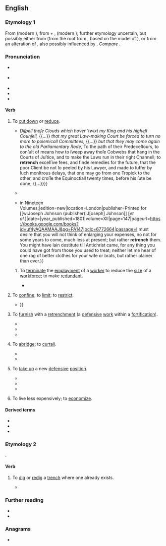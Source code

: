 ==English==
{{was wotd|2018|March|9}}

===Etymology 1===
From {{der|en|fro|retranchier||to get rid of, remove}} (modern {{cog|fr|retrancher||to cut out, take away; to cut off; to cut down}}), from {{m|fro|re-||''suffix meaning ‘again’''}} + {{m|fro|tranchier}}, {{m|fro|trenchier||to cut}} (modern {{cog|fr|trancher||to slice}}); further etymology uncertain, but possibly either from {{der|en|VL.|*trinicāre||cut in three parts}} (from the root {{m|la|trini}} from {{m|la|trēs||three}}, based on the model of {{m|la|duplicāre||to double by dividing, split in two, tear}}), or from an alteration of {{der|en|la|truncāre||to maim by cutting off pieces; to truncate}}, also possibly influenced by {{der|en|cel-gau|*trincare||to cut (the head)}}. ''Compare'' {{cog|en|trench}}.

===Pronunciation===
* {{a|RP}} {{IPA|en|/ɹɪˈtɹɛn(t)ʃ/}}
* {{a|GA}} {{IPA|en|/ɹəˈtɹɛn(t)ʃ/}}
* {{audio|en|en-au-retrench.ogg|Audio (AU)}}
* {{hyphenation|en|re|trench}}
* {{rhymes|en|ɛntʃ|s=2}}

====Verb====
{{en-verb}}

# {{lb|en|transitive}} To [[cut down]] or [[reduce]].
#* {{quote-book|en|author=James Howell|authorlink=James Howell|chapter=England’s Tears, for the Present Wars, which for the Nature of the Quarrel, the Quality of the Strength, the Diversity of Battels, Skirmishes, Encounters, and Sieges, (Happened in so Short a Compasse of Time) Cannot be Parallel’d in Any Precedent Age|title=[[w:Dodona's Grove|ΔΕΝΔΡΟΛΟΓΊΑ [DENDROLOGIA]: Dodona’s Grove, or The Vocall Forrest. The Third Edition More Exact and Perfect than the Former; with the Addition of Two Other Tracts: viz. Englands Tears for the Present Wars. And The Pre-eminence of Parlements]]|edition=3rd|location=Cambridge|publisher=Printed by R. D. for {{w|Humphrey Moseley}}, and are to be sold at his shop at the Prince's Arms in [[w:St Paul's Cathedral|S. Pauls Church-yard]]|year=1645|page=189|pageurl=https://books.google.com.sg/books?id=JAU-AQAAMAAJpg=RA1-PA189|oclc=931321630|passage=''O conſider my caſe, moſt blisfull Queen,'' {{...}} ''Diſpell thoſe Clouds which hover 'twixt my King and his higheſt Counſell,'' {{...}} ''that my great Law-making Court be forced to turn no more to polemicall Committees,'' {{...}} ''but that they may come again to the old Parliamentary Rode,'' To the path of their Predeceſſours, to conſult of means how to ſweep away thoſe Cobwebs that hang in the Courts of Juſtice, and to make the Laws run in their right Channell; to '''retrench''' exceſſive fees, and finde remedies for the future, that the poor Client be not ſo peeled by his Lawyer, and made to ſuffer by ſuch monſtrous delays, that one may go from one Tropick to the other, and croſſe the Equinoctiall twenty times, before his ſute be done; {{...}}}}
#* {{quote-journal|en|editors={{w|Joseph Addison}} and {{w|Richard Steele}}|magazine=[[w:The Spectator (1711)|The Spectator]]|location=London|publisher=Printed for S[amuel] Buckley, at the Dolphin in [[w:Little Britain, London|Little-Britain]]; and [[w:Jacob Tonson|J[acob] Tonson]], at Shakespear's-Head over-against Catherine-street in the [[w:Strand, London|Strand]]|date=16 March 1711|volume=I|issue=16|page=89|pageurl=https://books.google.com/books?id=uhRZAAAAcAAJ&pg=PA89|oclc=642176139|passage=Foppiſh and fantaſtick Ornaments are only Indications of Vice, not criminal in themſelves. Extinguiſh Vanity in the Mind, and you naturally '''retrench''' the little Superfluities of Garniture and Equipage. The Bloſſoms will fall of themſelves, when the Root that nouriſhes them is deſtroyed.}}
#* {{quote-book|en|author=Jonathan Swift|authorlink=Jonathan Swift|chapter=To Dr. [Thomas] Sheridan [letter]|editors=[[w:Thomas Sheridan (divine)|Thomas Sheridan]] and [[w:John Nichols (printer)|John Nichols]]|title=The Works of the Rev. Jonathan Swift, D.D., Dean of St. Patrick’s, Dublin. {{...|Arranged by Thomas Sheridan, A.M. with Notes, Historical and Critical. A New Edition,}} in Nineteen Volumes;{{nb...|corrected and revised by John Nichols, F.S.A. Edinburgh and Perth}}|edition=new|location=London|publisher=Printed for [[w:Joseph Johnson (publisher)|J[oseph] Johnson]] [''et al.'']|date={{J2G|29 June 1725}}|year_published=1801|volume=XII|page=147|pageurl=https://books.google.com/books?id=uf4yAQAAMAAJ&pg=PA147|oclc=6772664|passage=I must desire that you will not think of enlarging your expenses, no not for some years to come, much less at present; but rather '''retrench''' them. You might have lain destitute till Antichrist came, for any thing you could have got from those you used to treat; neither let me hear of one rag of better clothes for your wife or brats, but rather plainer than ever.}}
## {{lb|en|transitive|specifically}} To [[terminate]] the [[employment]] of a [[worker]] to reduce the [[size#Noun|size]] of a [[workforce]]; to make [[redundant]].
##: {{syn|en|fire|let go|sack|Thesaurus:lay off}}
##* {{quote-book|en|author=P. K. Padhi|chapter=The Industrial Disputes Act, 1947|title=Labour and Industrial Laws|edition=3rd|location=New Delhi|publisher=Asoke K. Ghosh, PHI Learning|month=July|year=2017|page=238|pageurl=https://books.google.com/books?id=2wovDwAAQBAJ&pg=PA238|isbn=978-81-203-5349-7|passage=This section prescribes that an employer shall ordinarily '''retrench''' the workman who was the last person to be employed in that category, unless for reasons to be recorded in writing, the employer '''retrenches''' any other workman.}}
# {{lb|en|transitive}} To [[confine#Verb|confine]]; to [[limit#Verb|limit]]; to [[restrict]].
#* {{quote-book|en|author=Isaac Taylor|authorlink=Isaac Taylor|chapter=Essay VII. ‘Without Controversy.’|title=Logic in Theology and Other Essays. [...] With a Sketch of the Life of the Author and a Catalogue of His Writings|location=New York, N.Y.|publisher={{w|William Gowans}}|year=1860|section=section VI|pages=271–272|pageurl=https://books.google.com/books?id=URNmAAAAcAAJ&pg=PA271|oclc=54259617|passage=They say of God—That {{smallcaps|He}} spreadeth forth the heavens as a tent to dwell in; and that as a garment, some time hence, He shall roll them together. These figures, ought they then to receive a '''retrenched''' interpretation? Ought they to be denuded of their oriental garb? Not so, {{...}}}}
# {{lb|en|transitive|military}} To [[furnish]] with a [[retrenchment]] (a [[defensive]] [[work#Noun|work]] within a [[fortification]]).
#: {{ux|en|to '''retrench''' bastions}}
#* {{quote-book|en|author=H[enry] Curzon|authorlink=Henry Curzon|chapter=Of Fortification|title=The Universal Library: Or, Compleat Summary of Science. Containing above Sixty Select Treatises. In Two Volumes. [...]|location=London|publisher=Printed for George Sawbridge, at the Three Flower-de-Lys in [[w:Little Britain, London|Little Britain]]|year=1712|volume=II|page=243|pageurl=https://books.google.com/books?id=5iFCAAAAcAAJ&pg=PA243|oclc=642343210|passage=The ''Half-Moon'' is a Work always raiſed before the Baſtion's Point, being ſo named from the Lowneſs of its Gorges Cavity, &c. and is to ſecure the Two Faces of the Baſtion; but when the Faces have but a weak Defence from the ''Ravelin'', theſe Works are ſoon made uſeleſs or ruined, and give the Beſieged an opportunity of Lodgment, and may ſerve for Batteries and Flanks againſt the oppoſing Baſtions; however they may be '''retrenched''' by Traverſes, yet they will not fail to attack entirely in the Face, or where you have your laſt Retrenchment, alſo that called the Counterguard runs the like Hazard.}}
#* {{quote-book|en|author=John Muller [''i.e.'', {{w|John Müller}}]|chapter=Part II. Of the Defence.|title=The Attack and Defence of Fortify’d Places. In Three Parts. [...]|location=London|publisher=Printed for J. Millan, near [[w:Charing Cross|Charing-Cross]]|year=1747|page=186|pageurl=https://books.google.com/books?id=xyoAI2OsExoC&pg=PA186|oclc=990827509|passage=[I]f there is one Retrenchment in a Work, it is generally thought ſufficient; but it happens much oftener than there is none at all; ſo that one might be apt to think, a Defence like that we have been explaining is only chimerical, if the Sieges of ''Vienna'' and ''Candy'', both by the ''Turks'', were not inſtances of the contrary, where there was hardly an inch of Ground either within or without thoſe two Towns, as far as the Extremities of the Glacis, and even beyond them, but what was '''retrenched''' and countermined.}}
#* {{quote-book|en|author=E[ugène] Viollet-le-Duc|authorlink=Eugène Viollet-le-Duc|author2={{w|Benjamin Bucknall}}, transl.|chapter=The Seventh Siege|title=Annals of a Fortress|location=Boston, Mass.|publisher=[[w:James R. Osgood|James R[ipley] Osgood and Company]], late [[w:Ticknor and Fields|Ticknor & Fields]], and Fields, Osgood, & Co.|year=1876|page=335|pageurl=https://books.google.com/books?id=aoEDAAAAYAAJ&pg=PA335|oclc=217264580|passage=Captain Allaud did not doubt that the principal attack would be directed towards the left bastion; he had the gorge of this bastion therefore '''retrenched''' during the night.}}
# {{lb|en|intransitive}} To [[abridge]]; to [[curtail]].
#* {{RQ:Milton Paradise Regained|book=1|page=25|lines=454–459|passage=But this thy glory ſhall be ſoon '''retrench'd'''; / No more ſhalt thou by oracling abuſe / The Gentiles; henceforth Oracles are ceaſt, / And thou no more with Pomp and Sacrifice / Shalt by enquir'd at ''Delphos'' or elſewhere, / At leaſt in vain, for they ſhall find thee mute.}}
#* {{quote-book|en|author=Colin Dueck|chapter=The Domestic Politics of the Obama Doctrine|title=The Obama Doctrine: American Grand Strategy Today|location=Oxford|publisher={{w|Oxford University Press}}|year=2015|page=109|pageurl=https://books.google.com/books?id=xWXbBgAAQBAJ&pg=PA109|isbn=978-0-19-020262-0|passage=Under the Obama doctrine, the United States accommodates and '''retrenches''' internationally in large part so the president can focus on leaving behind liberal domestic policy legacies. This entails targeted counterterrorist strikes and assertive foreign policy adjustments when necessary, but for the most part represents a shift from guns to butter, a downscaling of military weight and presence, and an avoidance of any heavy US footprint overseas—a strategy pursued both on its merits in [[w:Barack Obama|[Barack] Obama]]'s view and in orderto avert domestic political risk.}}
# {{lb|en|intransitive}} To [[take up]] a new [[defensive]] [[position#Noun|position]].
#: {{ux|en|We must '''retrench''' and try to hold on long enough for products in development to reach the market or we will be out of business.}}
#* {{quote-book|en|author=Ziauddin Sardar|authorlink=Ziauddin Sardar|chapter=Preface|title=Orientalism|series=Concepts in the Social Sciences|location=Buckingham, Buckinghamshire; Philadelphia, Pa.|publisher={{w|Open University Press}}|year=1999|page=vii|pageurl=https://books.google.com/books?id=QVLlAAAAQBAJ&pg=PR7|isbn=978-0-335-20207-2|passage=After '''retrenching''' itself in scholarship and literary imagination, Orientalism has moved on to conquer film, television and CD-ROMs. Nowadays, the subject of Orientalism is not limited to what is conventionally seen as the 'Orient' but also includes Europe, the home of its origins, itself.}}
#* {{quote-journal|en|title=Private equity: Keep calm and carry on: Why London will remain a hub for buy-out firms|url=http://www.economist.com/node/21547266|archiveurl=https://web.archive.org/web/20170713183842/http://www.economist.com/node/21547266|archivedate=13 July 2017|newspaper={{w|The Economist}}|date=11 February 2012|passage=Some smaller private-equity firms in continental Europe are struggling even more than British outfits, weakening the competition. International firms could decide it is not cost-effective to keep open their other European offices and '''retrench''' to London.}}
#* {{quote-web|en|author=Brandon Nowalk|title=Chickens and Dragons Come Home to Roost on ''{{w|Game of Thrones}}'' (Newbies)|url=https://tv.avclub.com/chickens-and-dragons-come-home-to-roost-on-game-of-thro-1798193793|archiveurl=https://web.archive.org/web/20171204101924/https://tv.avclub.com/chickens-and-dragons-come-home-to-roost-on-game-of-thro-1798193793|archivedate=4 December 2017|work={{w|The A.V. Club}}|date=16 July 2017|passage=It's an episode of characters returning to their own pasts as different people. They can '''retrench''' like [[w:Cersei Lannister|Cersei]], back on her bullshit, I mean, warpath. Or they can adapt, like [[w:Sandor Clegane|The Hound]]. Neither way necessarily ensures success, but we know the archmaester isn't unequivocally right. We’ve seen dragons reborn and armies of the undead. I wouldn’t be so sure that Wall will stand forever.}}
# {{lb|en|intransitive}} To live less expensively; to [[economize]].

====Derived terms====
* {{l|en|retrencher}}
* {{l|en|retrenching|pos=noun}}
* {{l|en|retrenchment}}

===Etymology 2===
{{prefix|en|re|trench}}.

====Verb====
{{en-verb}}

# {{lb|en|transitive}} To [[dig#Verb|dig]] or [[redig]] a [[trench#Noun|trench]] where one already exists.
#* {{quote-book|en|author=Jake Jacobson|chapter=Getting White Fish for Winter Dog Food|chapterurl=https://books.google.com/books?id=et2HAwAAQBAJ&pg=PT141|title=Alaska Hunting: Earthworms to Elephants|location=Anchorage, Ak.|publisher=Publication Consultants|year=2013|isbn=978-1-59433-404-7|passage=The [fishing] technique was to clear the channel downstream from the lagoon for about twenty to forty yards, but not all the way to the salt water. A small "bridge" was left at the lower end of the lagoon. When holding pits had been dug near the end of the '''re-trenched''' channel and everyone was ready, the "bridge" was dug out and the outrush of water brought hundreds of fish along with it.}}

===Further reading===
* {{pedia|retrenchment}}
* {{pedia|retrenchment (military)}}

===Anagrams===
* {{anagrams|en|a=ceehnrrt|trencher}}